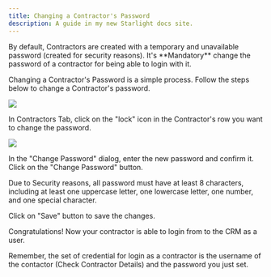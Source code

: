 ```yaml
---
title: Changing a Contractor's Password
description: A guide in my new Starlight docs site.
---
```



<Aside type='caution'>
    By default, Contractors are created with a temporary and unavailable password (created for security reasons). It's **Mandatory** change the password of a contractor for being able to login with it.
</Aside>

Changing a Contractor's Password is a simple process. Follow the steps below to change a Contractor's password.

![](/contractor/contractors-6.webp)

In Contractors Tab, click on the "lock" icon in the Contractor's row you want to change the password.

![](/contractor/contractors-7.webp)

In the "Change Password" dialog, enter the new password and confirm it. Click on the "Change Password" button.

<Aside type='note'>
    Due to Security reasons, all password must have at least 8 characters, including at least one uppercase letter, one lowercase letter, one number, and one special character.
</Aside>

Click on "Save" button to save the changes.

Congratulations! Now your contractor is able to login from to the CRM as a user.

Remember, the set of credential for login as a contractor is the username of the contactor (Check Contractor Details) and the password you just set.